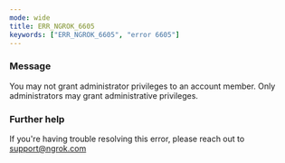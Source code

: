 ```yaml
---
mode: wide
title: ERR_NGROK_6605
keywords: ["ERR_NGROK_6605", "error 6605"]
---
```



### Message

You may not grant administrator privileges to an account member. Only administrators may grant administrative privileges.

<ErrorDetails />

### Further help

If you're having trouble resolving this error, please reach out to [support@ngrok.com](mailto:support@ngrok.com?subject=Help%20with%20ERR_NGROK_6605)
